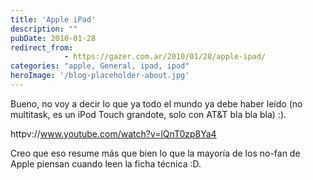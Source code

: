 ```yaml
---
title: 'Apple iPad'
description: ""
pubDate: 2010-01-28
redirect_from: 
            - https://gazer.com.ar/2010/01/28/apple-ipad/
categories: "apple, General, ipad, ipod"
heroImage: '/blog-placeholder-about.jpg'
---
```

Bueno, no voy a decir lo que ya todo el mundo ya debe haber leído (no multitask, es un iPod Touch grandote, solo con AT&T bla bla bla) :).

httpv://www.youtube.com/watch?v=lQnT0zp8Ya4

Creo que eso resume más que bien lo que la mayoría de los no-fan de Apple piensan cuando leen la ficha técnica :D.

